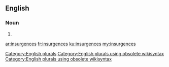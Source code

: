 ==English==

===Noun===
{{head|en}}

# {{plural of|insurgence}}

[[Category:English plurals]][[Category:English plurals using obsolete wikisyntax]][[Category:English plurals using obsolete wikisyntax]]

[[ar:insurgences]]
[[fr:insurgences]]
[[ku:insurgences]]
[[my:insurgences]]